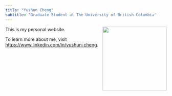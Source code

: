 ```yaml
---
title: "Yushun Cheng"
subtitle: "Graduate Student at The University of British Columbia"
---
```


<p><img src="./docs/pic.jpg" align="right" width="200"> This is my personal website.</p>


To learn more about me, visit <https://www.linkedin.com/in/yushun-cheng>.



